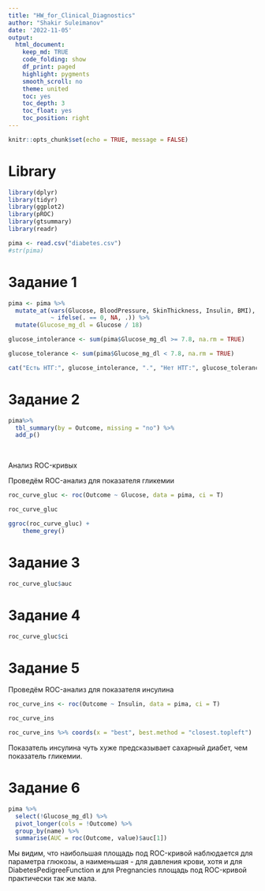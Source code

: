 ```yaml
---
title: "HW_for_Clinical_Diagnostics"
author: "Shakir Suleimanov"
date: '2022-11-05'
output: 
  html_document:
    keep_md: TRUE
    code_folding: show
    df_print: paged
    highlight: pygments
    smooth_scroll: no
    theme: united
    toc: yes
    toc_depth: 3
    toc_float: yes
    toc_position: right
---
```


```r
knitr::opts_chunk$set(echo = TRUE, message = FALSE)
```

# Library

```r
library(dplyr)
library(tidyr)
library(ggplot2)
library(pROC)
library(gtsummary)
library(readr)
```

```r
pima <- read.csv("diabetes.csv")
#str(pima)
```

# Задание 1

```r
pima <- pima %>%
  mutate_at(vars(Glucose, BloodPressure, SkinThickness, Insulin, BMI),
            ~ ifelse(. == 0, NA, .)) %>%
  mutate(Glucose_mg_dl = Glucose / 18)

glucose_intolerance <- sum(pima$Glucose_mg_dl >= 7.8, na.rm = TRUE)

glucose_tolerance <- sum(pima$Glucose_mg_dl < 7.8, na.rm = TRUE)

cat("Есть НТГ:", glucose_intolerance, ".", "Нет НТГ:", glucose_tolerance)
```

# Задание 2

```r
pima%>%
  tbl_summary(by = Outcome, missing = "no") %>%
  add_p()
```

&nbsp;

Анализ ROC-кривых

Проведём ROC-анализ для показателя гликемии

```r

roc_curve_gluc <- roc(Outcome ~ Glucose, data = pima, ci = T)

roc_curve_gluc

```

```r

ggroc(roc_curve_gluc) + 
    theme_grey()

```

# Задание 3

```r
roc_curve_gluc$auc

```

# Задание 4

```r
roc_curve_gluc$ci
```

# Задание 5

Проведём ROC-анализ для показателя инсулина

```r

roc_curve_ins <- roc(Outcome ~ Insulin, data = pima, ci = T)

roc_curve_ins

roc_curve_ins %>% coords(x = "best", best.method = "closest.topleft")

```

Показатель инсулина чуть хуже предсказывает сахарный диабет, чем показатель гликемии.

# Задание 6

```r
pima %>%
  select(!Glucose_mg_dl) %>%
  pivot_longer(cols = !Outcome) %>%
  group_by(name) %>%
  summarise(AUC = roc(Outcome, value)$auc[1])
```

Мы видим, что наибольшая площадь под ROC-кривой наблюдается для параметра глюкозы, а наименьшая - для давления крови, хотя и для DiabetesPedigreeFunction и для Pregnancies площадь под ROC-кривой практически так же мала.
